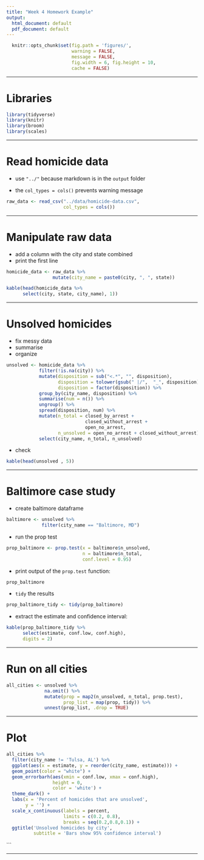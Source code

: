 ```yaml
---
title: "Week 4 Homework Example"
output:
  html_document: default
  pdf_document: default
---
```


```r
  knitr::opts_chunk$set(fig.path = 'figures/',
                        warning = FALSE,
                        message = FALSE,
                        fig.width = 6, fig.height = 10,
                        cache = FALSE)
```

---

# Libraries

```r
library(tidyverse)
library(knitr)
library(broom)
library(scales)
```

---

# Read homicide data

* use `"../"` because markdown is in the `output` folder

* the `col_types = cols()` prevents warning message

```r
raw_data <- read_csv("../data/homicide-data.csv",
                     col_types = cols())
```

---

# Manipulate raw data

* add a column with the city and state combined
* print the first line

```r
homicide_data <- raw_data %>%
                 mutate(city_name = paste0(city, ", ", state))
```

```r
kable(head(homicide_data %>%
      select(city, state, city_name), 1))
```

---

# Unsolved homicides

* fix messy data
* summarise
* organize

```r
unsolved <- homicide_data %>%
            filter(!is.na(city)) %>%
            mutate(disposition = sub("<.*", "", disposition),
                   disposition = tolower(gsub(" |/",  "_", disposition)),
                   disposition = factor(disposition)) %>%
            group_by(city_name, disposition) %>%
            summarise(num = n()) %>%
            ungroup() %>%
            spread(disposition, num) %>%
            mutate(n_total = closed_by_arrest +
                             closed_without_arrest +
                             open_no_arrest,
                   n_unsolved = open_no_arrest + closed_without_arrest) %>%
            select(city_name, n_total, n_unsolved)
```

* check

```r
kable(head(unsolved , 5))
```

---

# Baltimore case study

* create baltimore dataframe

```r
baltimore <- unsolved %>%
             filter(city_name == "Baltimore, MD")
```

* run the prop test

```r
prop_baltimore <- prop.test(x = baltimore$n_unsolved,
                            n = baltimore$n_total,
                            conf.level = 0.95)
```

* print output of the `prop.test` function:

```r
prop_baltimore
```

* `tidy` the results

```r
prop_baltimore_tidy <- tidy(prop_baltimore)
```

* extract the estimate and confidence interval:

```r
kable(prop_baltimore_tidy %>%
      select(estimate, conf.low, conf.high),
      digits = 2)
```

---

# Run on all cities

```r
all_cities <- unsolved %>%
              na.omit() %>%
              mutate(prop = map2(n_unsolved, n_total, prop.test),
                     prop_list = map(prop, tidy)) %>%
              unnest(prop_list, .drop = TRUE)
```

---

# Plot

```r
all_cities %>% 
  filter(city_name != 'Tulsa, AL') %>% 
  ggplot(aes(x = estimate, y = reorder(city_name, estimate))) +
  geom_point(color = "white") +
  geom_errorbarh(aes(xmin = conf.low, xmax = conf.high), 
                 height = 0,
                 color = 'white') +
  theme_dark() +
  labs(x = 'Percent of homicides that are unsolved',
       y = '') +
  scale_x_continuous(labels = percent,
                     limits = c(0.2, 0.8),
                     breaks = seq(0.2,0.8,0.1)) +
  ggtitle('Unsolved homicides by city',
          subtitle = 'Bars show 95% confidence interval')
```
```

---

